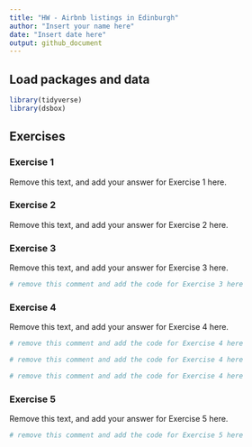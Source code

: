 ```yaml
---
title: "HW - Airbnb listings in Edinburgh"
author: "Insert your name here"
date: "Insert date here"
output: github_document
---
```


## Load packages and data

```r
library(tidyverse)
library(dsbox)
```

## Exercises

### Exercise 1

Remove this text, and add your answer for Exercise 1 here.

### Exercise 2

Remove this text, and add your answer for Exercise 2 here.

### Exercise 3

Remove this text, and add your answer for Exercise 3 here.

```r
# remove this comment and add the code for Exercise 3 here
```

### Exercise 4

Remove this text, and add your answer for Exercise 4 here.

```r
# remove this comment and add the code for Exercise 4 here
```

```r
# remove this comment and add the code for Exercise 4 here
```

```r
# remove this comment and add the code for Exercise 4 here
```

### Exercise 5

Remove this text, and add your answer for Exercise 5 here.

```r
# remove this comment and add the code for Exercise 5 here
```
